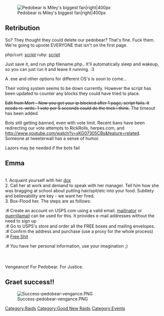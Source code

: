 {{Raid Infobox
 | image         = [[File:MileysBiggestFan.jpg|150px|center]]
 | legend        =  Pedobear is Miley's biggest fan
 | raid          = Pedobear Vengeance
 | date          = 
 | target        = 
 | casus         = <h2>Operation Pedobear Vengeance</h2>
'''A Brief History of Events'''
<br>
I'll keep it brief as most of you are probably aware of the situation. Pedobear has thrice been voted to the top of Tweeterwall's [http://anonym.to/?http://tweeterwall.mallplace.com/tw/fan-series/miley-cyrus-fans #1 Miley Cyrus Fan contest]. Thrice Pedobear has been removed. And why? Because [http://anonym.to/?https://twitter.com/MandyyJirouxx this cunt] complained about Pedobear being "scary OMG!!!" (Also Twitterwall didn't liek our mass voting. Fuck that!) I don't think anymore needs to be said.
What we're doing is simple: rape, /i/nvade, /m/indfuck. 
 | result        = n/a
 | notes         =
 | irclocation   = [irc://irc.helldive.org/insurgency helldive #insurgency]
 | firstboard    = [http://888chan.org/i/res/143226.html 888chan]
 | secondboard    = [http://pastebin.com/m6762800a pastebin]
 }}

[[File:MileyPedobear.jpg|Pedobear is Miley's biggest fan|right|400px]]

== Retribution ==
So? They thought they could delete our pedobear? That's fine. Fuck them. We're going to upvote EVERYONE that isn't on the first page.

php/curl: [http://p.defau.lt/?AjeUc70SFJnQZdm_sBsZiA script]
ruby: [http://p.defau.lt/?CwK2Cuhe3hkBptkdnd9eAQ script]

Just save it, and run php filename.php.. It'll automatically sleep and wakeup, so you can just run it and leave it running. :3

A .exe and other options for different OS's is soon to come...

Their voting system seems to be down currently. However the script has been updated to counter any blocks they could have tried to place.

<strike>Edit from Mort - Now you get your ip blocked after 1 page, script fails. It needs re-write. 1 vote per 5 seconds could do the trick i think.</strike> The timeout has been added.

Bots still getting banned, even with vote limit. Recent bans have been redirecting our vote attempts to RickRolls, herpes.com, and http://www.youtube.com/watch?v=xKG07305CBs&feature=related. Someone at tweeterwall has a sense of humor.

Lazors may be needed if the bots fail

== Emma ==
<br>
1. Acquaint yourself with her [http://anonym.to/?http://fr.pastebin.ca/1553453 dox]<br>
2. Call her at work and demand to speak with her manager. Tell him how she was bragging at school about putting hair/spit/etc into your food. Subtlety and believability are key - we want her fired.<br>
3. Box-Flood her. The steps are as follows:<br>

:# Create an account on USPS.com using a valid email. [http://www.mailinator.com/ mailinator] or [http://www.guerrillamail.com/ guerrillamail] can be used for this. It provides e-mail addresses without the need to sign up<br>
:# Go to USPS's store and order all the FREE boxes and mailing envelopes.<br>
:# Confirm the address and purchase (use a proxy for the whole process)<br>
:# [[Free Shit]]
:# You have her personal information, use your imagination ;)<br>
<br>
<br>
<br>
Vengeance! For Pedobear. For Justice.<br>


== Graet success!! ==

[[File:Success-pedobear-vengance.PNG]]

[[Category:Raids]]
[[Category:Good New Raids]]
[[Category:Events]]
